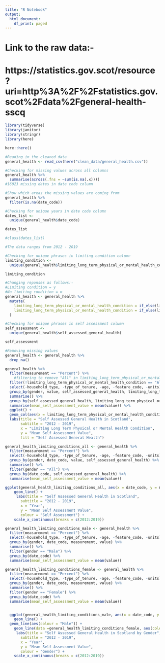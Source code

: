 ```yaml
---
title: "R Notebook"
output:
  html_document:
    df_print: paged
---
```


# Link to the raw data:-
# https://statistics.gov.scot/resource?uri=http%3A%2F%2Fstatistics.gov.scot%2Fdata%2Fgeneral-health-sscq

```r
library(tidyverse)
library(janitor)
library(stringr)
library(here)
```

```r
here::here()
```

```r
#Reading in the cleaned data
general_health <- read_csv(here("clean_data/general_health.csv"))
```

```r
#Checking for missing values across all columns
general_health %>% 
  summarise(across(.fns = ~sum(is.na(.x))))
#16023 missing dates in date code column
```

```r
#Show which areas the missing values are coming from
general_health %>% 
  filter(is.na(date_code))
```


```r
#Checking for unique years in date code column
dates_list <- 
  unique(general_health$date_code)

dates_list

#class(dates_list)

#The data ranges from 2012 - 2019
```



```r
#Checking for unique phrases in limiting condition column
limiting_condition <- 
  unique(general_health$limiting_long_term_physical_or_mental_health_condition)

limiting_condition
```

```r
#Changing reponses as follows:-
#Limiting condition = y
#No limiting condition = n
general_health <- general_health %>% 
  mutate(
    limiting_long_term_physical_or_mental_health_condition = if_else(limiting_long_term_physical_or_mental_health_condition == "Limiting condition", "Yes", limiting_long_term_physical_or_mental_health_condition),
    limiting_long_term_physical_or_mental_health_condition = if_else(limiting_long_term_physical_or_mental_health_condition == "No limiting condition", "No", limiting_long_term_physical_or_mental_health_condition)
  )
```


```r
#Checking for unique phrases in self assessment column
self_assessment <- 
  unique(general_health$self_assessed_general_health)

self_assessment
```

```r
#Removing missing values
general_health <- general_health %>% 
  drop_na()
```



```r
general_health %>% 
  filter(measurement == "Percent") %>%  
    #filtering to remove "All" in limiting_long_term_physical_or_mental_health_condition column 
  filter(!limiting_long_term_physical_or_mental_health_condition == "All") %>% 
  select(-household_type, -type_of_tenure, -age, -feature_code, -units) %>% 
  group_by(gender, value, self_assessed_general_health, limiting_long_term_physical_or_mental_health_condition) %>% 
  summarise() %>% 
  group_by(self_assessed_general_health, limiting_long_term_physical_or_mental_health_condition) %>% 
  summarise(mean_self_assessment_value = mean(value)) %>% 
  ggplot() +
  geom_col(aes(x = limiting_long_term_physical_or_mental_health_condition, y = mean_self_assessment_value, fill = self_assessed_general_health)) +
  labs(title = "Self Assessed General Health in Scotland",
       subtitle = "2012 - 2019",
       x = "Limiting Long Term Physical or Mental Health Condition",
       y = "Mean Self Assessment Value",
       fill = "Self Assessed General Health") 
```

```r
general_health_limiting_conditions_all <- general_health %>% 
  filter(measurement == "Percent") %>%  
  select(-household_type, -type_of_tenure, -age, -feature_code, -units) %>% 
  group_by(gender, date_code, value, self_assessed_general_health) %>% 
  summarise() %>% 
  filter(gender == "All") %>% 
  group_by(date_code, self_assessed_general_health) %>% 
  summarise(mean_self_assessment_value = mean(value)) 
```

```r
ggplot(general_health_limiting_conditions_all, aes(x = date_code, y = mean_self_assessment_value, colour = self_assessed_general_health)) +
    geom_line() +
     labs(title = "Self Assessed General Health in Scotland",
       subtitle = "2012 - 2019",
       x = "Year",
       y = "Mean Self Assessment Value",
       colour = "Self Assessment") +
    scale_x_continuous(breaks = c(2012:2019)) 
```

```r
general_health_limiting_conditions_male <- general_health %>% 
  filter(measurement == "Percent") %>% 
  select(-household_type, -type_of_tenure, -age, -feature_code, -units) %>% 
  group_by(gender, date_code, measurement, value) %>% 
  summarise() %>% 
  filter(gender == "Male") %>% 
  group_by(date_code) %>% 
  summarise(mean_self_assessment_value = mean(value))

general_health_limiting_conditions_female <- general_health %>% 
  filter(measurement == "Percent") %>% 
  select(-household_type, -type_of_tenure, -age, -feature_code, -units) %>% 
  group_by(gender, date_code, measurement, value) %>% 
  summarise() %>% 
  filter(gender == "Female") %>% 
  group_by(date_code) %>% 
  summarise(mean_self_assessment_value = mean(value))


  ggplot(general_health_limiting_conditions_male, aes(x = date_code, y = mean_self_assessment_value)) +
    geom_line() +
  geom_line(aes(colour = "Male")) +
    geom_line(data =general_health_limiting_conditions_female, aes(colour = "Female")) +
     labs(title = "Self Assessed General Health in Scotland by Gender",
       subtitle = "2012 - 2019",
       x = "Year",
       y = "Mean Self Assessment Value",
       colour = "Gender") +
    scale_x_continuous(breaks = c(2012:2019))
```





